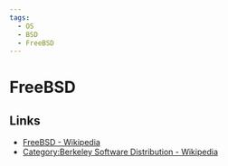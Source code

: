 ```yaml
---
tags:
  - OS
  - BSD
  - FreeBSD
---
```


# FreeBSD

## Links

- [FreeBSD - Wikipedia](https://en.wikipedia.org/wiki/FreeBSD)
- [Category:Berkeley Software Distribution - Wikipedia](https://en.wikipedia.org/wiki/Category:Berkeley_Software_Distribution)
